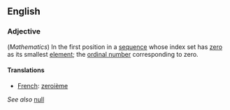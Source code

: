 ==English==

===Adjective===

(''Mathematics'') In the first position in a [[sequence]] whose index set has [[zero]] as its smallest [[element]]; the [[ordinal number]] corresponding to zero.

====Translations====

*[[French]]: [[zeroième]]

''See also'' [[null]]
